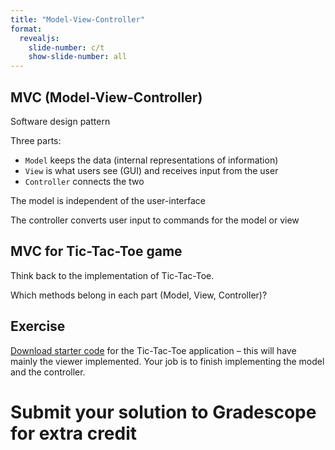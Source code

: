 ```yaml
---
title: "Model-View-Controller"
format:
  revealjs:
    slide-number: c/t
    show-slide-number: all
---
```


## MVC (Model-View-Controller) 

Software design pattern 

Three parts:

* `Model` keeps the data (internal representations of information)
* `View` is what users see (GUI) and receives input from the user
* `Controller` connects the two

The model is independent of the user-interface

The controller converts user input to commands for the model or view

## MVC for Tic-Tac-Toe game

Think back to the implementation of Tic-Tac-Toe.

Which methods belong in each part (Model, View, Controller)?

## Exercise

[Download starter code](https://github.com/picoral/CSC210-TicTacToe) for the Tic-Tac-Toe application -- this will have mainly the viewer implemented. Your job is to finish implementing the model and the controller.

# Submit your solution to Gradescope for extra credit
